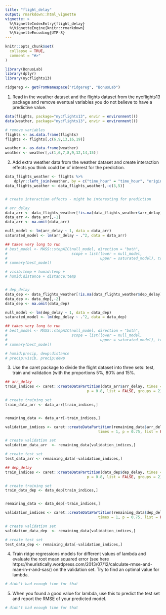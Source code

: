 ```yaml
---
title: "flight_delay"
output: rmarkdown::html_vignette
vignette: >
  %\VignetteIndexEntry{flight_delay}
  %\VignetteEngine{knitr::rmarkdown}
  %\VignetteEncoding{UTF-8}
---
```


```r
knitr::opts_chunk$set(
  collapse = TRUE,
  comment = "#>"
)
```

```r
library(BonusLab)
library(dplyr)
library(nycflights13)

ridgereg <- getFromNamespace("ridgereg", "BonusLab")
```


1. Read in the weather dataset and the flights dataset from the nycflights13 package and remove eventual variables you do not believe to have a predictive value.
```r

data(flights, package="nycflights13", envir = environment())
data(weather, package="nycflights13", envir = environment())

# remove variables
flights <- as.data.frame(flights)
flights <- flights[,c(6,9,13,16,19)]

weather <- as.data.frame(weather)
weather <- weather[,c(1,6,7,8,9,12,14,15)]

```


2. Add extra weather data from the weather dataset and create interaction effects you think could be of interest for the prediction.
```r

data_flights_weather <- flights %>%
    dplyr::left_join(weather, by = c("time_hour" = "time_hour", "origin" = "origin"))
data_flights_weather <- data_flights_weather[,-c(3,5)]


# create interaction effects - might be interesting for prediction

# arr_delay
data_arr <- data_flights_weather[!is.na(data_flights_weather$arr_delay),]
data_arr <- data_arr[,-1]
data_arr <- na.omit(data_arr)

null_model <- lm(arr_delay ~ 1, data = data_arr)
saturated_model <- lm(arr_delay ~ .^2, data = data_arr)

## takes very long to run
# best_model <- MASS::stepAIC(null_model, direction = "both",
#                             scope = list(lower = null_model, 
#                                          upper = saturated_model), trace = FALSE)
# summary(best_model)

# visib:temp + humid:temp + 
# humid:distance + distance:temp


# dep_delay
data_dep <- data_flights_weather[!is.na(data_flights_weather$dep_delay),]
data_dep <- data_dep[,-2]
data_dep <- na.omit(data_dep)

null_model <- lm(dep_delay ~ 1, data = data_dep)
saturated_model <- lm(dep_delay ~ .^2, data = data_dep)

## takes very long to run
# best_model <- MASS::stepAIC(null_model, direction = "both",
#                             scope = list(lower = null_model,
#                                          upper = saturated_model), trace = FALSE)
# summary(best_model)

# humid:precip, dewp:distance
# precip:visib, precip:dewp 

```



3. Use the caret package to divide the flight dataset into three sets: test, train and validation (with the proportions 5%, 80% and 15%.
```r

## arr_delay
train_indices <- caret::createDataPartition(data_arr$arr_delay, times = 1,
                                     p = 0.8, list = FALSE, groups = 2)

# create training set
train_data_arr <- data_arr[train_indices,]


remaining_data <- data_arr[-train_indices,]

validation_indices <- caret::createDataPartition(remaining_data$arr_delay,
                                          times = 1, p = 0.75, list = FALSE, groups = 2)

# create validation set
validation_data_arr  <- remaining_data[validation_indices,]

# create test set
test_data_arr <- remaining_data[-validation_indices,]

```

```r

## dep_delay
train_indices <- caret::createDataPartition(data_dep$dep_delay, times = 1,
                                     p = 0.8, list = FALSE, groups = 2)

# create training set
train_data_dep <- data_dep[train_indices,]


remaining_data <- data_dep[-train_indices,]

validation_indices <- caret::createDataPartition(remaining_data$dep_delay,
                                          times = 1, p = 0.75, list = FALSE, groups = 2)

# create validation set
validation_data_dep  <- remaining_data[validation_indices,]

# create test set
test_data_dep <- remaining_data[-validation_indices,]

```


4. Train ridge regressions models for different values of lambda and evaluate the root mean squared error (see here https://heuristically.wordpress.com/2013/07/12/calculate-rmse-and-mae-in-r-and-sas/)
on the validation set. Try to find an optimal value for lambda.
```r

# didn't had enough time for that


```


5. When you found a good value for lambda, use this to predict the test set and report the RMSE of your predicted model.
```r

# didn't had enough time for that



```





